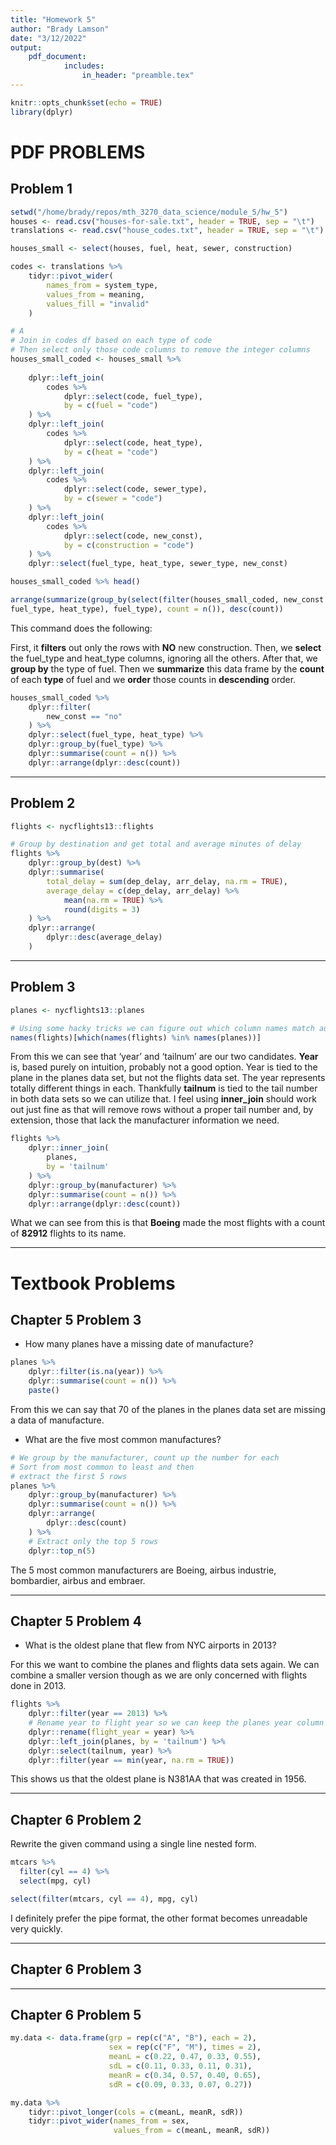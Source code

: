 ```yaml
---
title: "Homework 5"
author: "Brady Lamson"
date: "3/12/2022"
output: 
    pdf_document:
            includes:
                in_header: "preamble.tex"
---
```


```r
knitr::opts_chunk$set(echo = TRUE)
library(dplyr)
```

# PDF PROBLEMS
## Problem 1
```r
setwd("/home/brady/repos/mth_3270_data_science/module_5/hw_5")
houses <- read.csv("houses-for-sale.txt", header = TRUE, sep = "\t")
translations <- read.csv("house_codes.txt", header = TRUE, sep = "\t")

houses_small <- select(houses, fuel, heat, sewer, construction)

codes <- translations %>% 
    tidyr::pivot_wider(
        names_from = system_type,
        values_from = meaning,
        values_fill = "invalid"
    )
```

```r
# A
# Join in codes df based on each type of code
# Then select only those code columns to remove the integer columns
houses_small_coded <- houses_small %>%
    
    dplyr::left_join(
        codes %>%
            dplyr::select(code, fuel_type), 
            by = c(fuel = "code")
    ) %>%
    dplyr::left_join(
        codes %>%
            dplyr::select(code, heat_type), 
            by = c(heat = "code")
    ) %>%
    dplyr::left_join(
        codes %>%
            dplyr::select(code, sewer_type), 
            by = c(sewer = "code")
    ) %>%
    dplyr::left_join(
        codes %>%
            dplyr::select(code, new_const), 
            by = c(construction = "code")
    ) %>%
    dplyr::select(fuel_type, heat_type, sewer_type, new_const)

houses_small_coded %>% head()
```

```r
arrange(summarize(group_by(select(filter(houses_small_coded, new_const == "no"),
fuel_type, heat_type), fuel_type), count = n()), desc(count))
```

This command does the following:

First, it **filters** out only the rows with **NO** new construction. Then, we **select** the fuel_type and heat_type columns, ignoring all the others. After that, we **group by** the type of fuel. Then we **summarize** this data frame by the **count** of each **type** of fuel and we **order** those counts in **descending** order.

```r
houses_small_coded %>%
    dplyr::filter(
        new_const == "no"
    ) %>%
    dplyr::select(fuel_type, heat_type) %>%
    dplyr::group_by(fuel_type) %>%
    dplyr::summarise(count = n()) %>%
    dplyr::arrange(dplyr::desc(count))
```

***
\pagebreak
## Problem 2
```r
flights <- nycflights13::flights
```

```r
# Group by destination and get total and average minutes of delay
flights %>%
    dplyr::group_by(dest) %>%
    dplyr::summarise(
        total_delay = sum(dep_delay, arr_delay, na.rm = TRUE),
        average_delay = c(dep_delay, arr_delay) %>% 
            mean(na.rm = TRUE) %>% 
            round(digits = 3)
    ) %>%
    dplyr::arrange(
        dplyr::desc(average_delay)
    )
```

***
\pagebreak
## Problem 3

```r
planes <- nycflights13::planes

# Using some hacky tricks we can figure out which column names match automatically
names(flights)[which(names(flights) %in% names(planes))]
```
From this we can see that 'year' and 'tailnum' are our two candidates. **Year** is, based purely on intuition, probably not a good option. Year is tied to the plane in the planes data set, but not the flights data set. The year represents totally different things in each. Thankfully **tailnum** is tied to the tail number in both data sets so we can utilize that. I feel using **inner_join** should work out just fine as that will remove rows without a proper tail number and, by extension, those that lack the manufacturer information we need.

```r
flights %>%
    dplyr::inner_join(
        planes,
        by = 'tailnum'
    ) %>%
    dplyr::group_by(manufacturer) %>%
    dplyr::summarise(count = n()) %>%
    dplyr::arrange(dplyr::desc(count))
```

What we can see from this is that **Boeing** made the most flights with a count of **82912** flights to its name. 

***
\pagebreak
# Textbook Problems
## Chapter 5 Problem 3

- How many planes have a missing date of manufacture?

```r
planes %>%
    dplyr::filter(is.na(year)) %>%
    dplyr::summarise(count = n()) %>%
    paste()
```

From this we can say that 70 of the planes in the planes data set are missing a data of manufacture. 

- What are the five most common manufactures? 

```r
# We group by the manufacturer, count up the number for each
# Sort from most common to least and then
# extract the first 5 rows
planes %>%
    dplyr::group_by(manufacturer) %>%
    dplyr::summarise(count = n()) %>%
    dplyr::arrange(
        dplyr::desc(count)
    ) %>%
    # Extract only the top 5 rows
    dplyr::top_n(5)
```

The 5 most common manufacturers are Boeing, airbus industrie, bombardier, airbus and embraer.

***
\pagebreak
## Chapter 5 Problem 4

- What is the oldest plane that flew from NYC airports in 2013?

For this we want to combine the planes and flights data sets again. We can combine a smaller version though as we are only concerned with flights done in 2013. 

```r
flights %>%
    dplyr::filter(year == 2013) %>%
    # Rename year to flight year so we can keep the planes year column
    dplyr::rename(flight_year = year) %>%
    dplyr::left_join(planes, by = 'tailnum') %>%
    dplyr::select(tailnum, year) %>%
    dplyr::filter(year == min(year, na.rm = TRUE))
```

This shows us that the oldest plane is N381AA that was created in 1956. 

***
\pagebreak
## Chapter 6 Problem 2

Rewrite the given command using a single line nested form.

```r
mtcars %>%
  filter(cyl == 4) %>%
  select(mpg, cyl)
```

```r
select(filter(mtcars, cyl == 4), mpg, cyl)
```

I definitely prefer the pipe format, the other format becomes unreadable very quickly.

***
\pagebreak
## Chapter 6 Problem 3

***
\pagebreak
## Chapter 6 Problem 5

```r
my.data <- data.frame(grp = rep(c("A", "B"), each = 2),
                      sex = rep(c("F", "M"), times = 2),
                      meanL = c(0.22, 0.47, 0.33, 0.55),
                      sdL = c(0.11, 0.33, 0.11, 0.31),
                      meanR = c(0.34, 0.57, 0.40, 0.65),
                      sdR = c(0.09, 0.33, 0.07, 0.27))
```

```r
my.data %>%
    tidyr::pivot_longer(cols = c(meanL, meanR, sdR))
    tidyr::pivot_wider(names_from = sex,
                       values_from = c(meanL, meanR, sdR))
```

